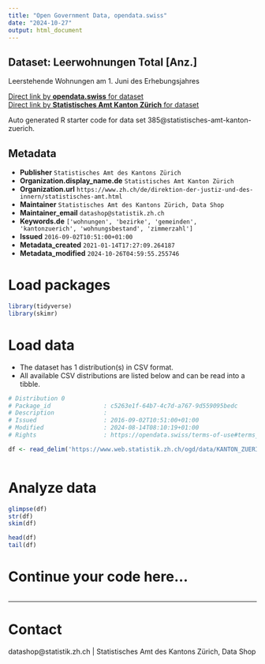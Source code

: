 ```yaml
---
title: "Open Government Data, opendata.swiss"
date: "2024-10-27"
output: html_document
---
```


## Dataset: Leerwohnungen Total [Anz.]

Leerstehende Wohnungen am 1. Juni des Erhebungsjahres

[Direct link by **opendata.swiss** for dataset](https://opendata.swiss/de/dataset/leerwohnungen-total-anz)<br>
[Direct link by **Statistisches Amt Kanton Zürich** for dataset](https://www.zh.ch/de/politik-staat/gemeinden/gemeindeportraet.html)

Auto generated R starter code for data set 385@statistisches-amt-kanton-zuerich.

## Metadata

- **Publisher** `Statistisches Amt des Kantons Zürich`
- **Organization.display_name.de** `Statistisches Amt Kanton Zürich`
- **Organization.url** `https://www.zh.ch/de/direktion-der-justiz-und-des-innern/statistisches-amt.html`
- **Maintainer** `Statistisches Amt des Kantons Zürich, Data Shop`
- **Maintainer_email** `datashop@statistik.zh.ch`
- **Keywords.de** `['wohnungen', 'bezirke', 'gemeinden', 'kantonzuerich', 'wohnungsbestand', 'zimmerzahl']`
- **Issued** `2016-09-02T10:51:00+01:00`
- **Metadata_created** `2021-01-14T17:27:09.264187`
- **Metadata_modified** `2024-10-26T04:59:55.255746`


# Load packages

```r

library(tidyverse)
library(skimr)

```

# Load data

-   The dataset has 1 distribution(s) in CSV format.
-   All available CSV distributions are listed below and can be read into a tibble.

```r

# Distribution 0
# Package_id               : c5263e1f-64b7-4c7d-a767-9d559095bedc
# Description              : 
# Issued                   : 2016-09-02T10:51:00+01:00
# Modified                 : 2024-08-14T08:10:19+01:00
# Rights                   : https://opendata.swiss/terms-of-use#terms_by

df <- read_delim('https://www.web.statistik.zh.ch/ogd/data/KANTON_ZUERICH_381.csv')



```

# Analyze data

```r

glimpse(df)
str(df)
skim(df)

head(df)
tail(df)

```

# Continue your code here...

```r

```

------------------------------------------------------------------------

# Contact

datashop@statistik.zh.ch | Statistisches Amt des Kantons Zürich, Data Shop
